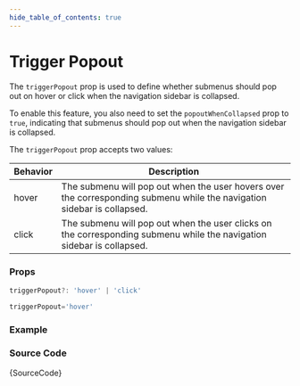 ```yaml
---
hide_table_of_contents: true
---
```



# Trigger Popout

The `triggerPopout` prop is used to define whether submenus should pop out on hover or click when the navigation sidebar is collapsed.

To enable this feature, you also need to set the `popoutWhenCollapsed` prop to `true`, indicating that submenus should pop out when the navigation sidebar is collapsed.

The `triggerPopout` prop accepts two values:

| Behavior | Description                                                                                                             |
| -------- | ----------------------------------------------------------------------------------------------------------------------- |
| hover    | The submenu will pop out when the user hovers over the corresponding submenu while the navigation sidebar is collapsed. |
| click    | The submenu will pop out when the user clicks on the corresponding submenu while the navigation sidebar is collapsed.   |

### Props

```ts noCopy
triggerPopout?: 'hover' | 'click'
```

```ts noCopy title='Default Value'
triggerPopout='hover'
```

### Example

<IframeWindow url='https://demos.themeselection.com/materio-mui-react-nextjs-admin-template/demo-1/en/menu-examples/vertical-menu/menu/trigger-popout' />

### Source Code

<TsToJsCodeSnippet>{SourceCode}</TsToJsCodeSnippet>
